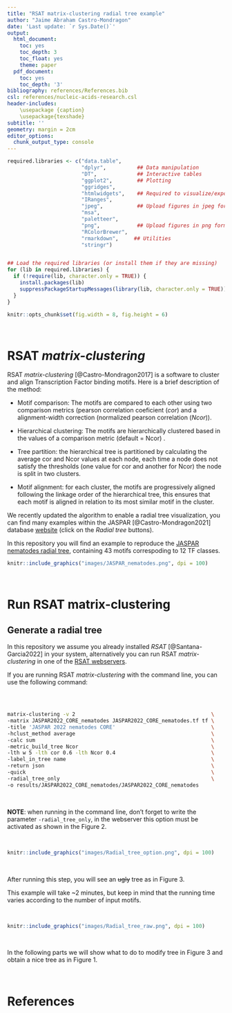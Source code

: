 ```yaml
---
title: "RSAT matrix-clustering radial tree example"
author: "Jaime Abraham Castro-Mondragon"
date: 'Last update: `r Sys.Date()`'
output:
  html_document:
    toc: yes
    toc_depth: 3
    toc_float: yes
    theme: paper
  pdf_document:
    toc: yes
    toc_depth: '3'
bibliography: references/References.bib
csl: references/nucleic-acids-research.csl
header-includes: 
    \usepackage {caption}
    \usepackage{texshade}
subtitle: ''
geometry: margin = 2cm
editor_options:
  chunk_output_type: console
---
```


```r
required.libraries <- c("data.table",
                        "dplyr",          ## Data manipulation
                        "DT",             ## Interactive tables
                        "ggplot2",        ## Plotting
                        "ggridges",
                        "htmlwidgets",    ## Required to visualize/export interactive ggplots
                        "IRanges",
                        "jpeg",           ## Upload figures in jpeg format
                        "msa",
                        "paletteer",
                        "png",            ## Upload figures in png format
                        "RColorBrewer",
                        "rmarkdown",     ## Utilities
                        "stringr")


## Load the required libraries (or install them if they are missing)
for (lib in required.libraries) {
  if (!require(lib, character.only = TRUE)) {
    install.packages(lib)
    suppressPackageStartupMessages(library(lib, character.only = TRUE))
  }
}

knitr::opts_chunk$set(fig.width = 8, fig.height = 6) 
```

$~$
$~$

# RSAT *matrix-clustering*

RSAT *matrix-clustering* [@Castro-Mondragon2017] is a software to cluster and align
Transcription Factor binding motifs. Here is a brief description of the method:

- Motif comparison: The motifs are compared to each other using two comparison 
metrics (pearson correlation coeficient (*cor*) and a alignment-width correction
(normalized pearson correlation (*Ncor*)).

- Hierarchical clustering: The motifs are hierarchically clustered based in the
values of a comparison metric (default = Ncor) .

- Tree partition: the hierarchical tree is partitioned by calculating the average
cor and Ncor values at each node, each time a node does not satisfy the thresholds
(one value for cor and another for Ncor) the node is split in two clusters.

- Motif alignment: for each cluster, the motifs are progressively aligned following
the linkage order of the hierarchical tree, this ensures that each motif is aligned
in relation to its most similar motif in the cluster.

We recently updated the algorithm to enable a radial tree visualization, you can
find many examples within the JASPAR [@Castro-Mondragon2021] database [website](https://jaspar.genereg.net/matrix-clusters/) (click on the *Radial tree* buttons).

In this repository you will find an example to reproduce the [JASPAR nematodes radial tree](https://jaspar.genereg.net/matrix-clusters/nematodes/), containing 43 motifs correspoding to 12 TF classes.

```r

knitr::include_graphics("images/JASPAR_nematodes.png", dpi = 100)
```


$~$
$~$

# Run RSAT matrix-clustering

## Generate a radial tree

In this repository we assume you already installed *RSAT* [@Santana-Garcia2022] in
your system, alternatively you can run RSAT *matrix-clustering* in one of the
[RSAT webservers](http://rsat.eu/).


If you are running RSAT *matrix-clustering* with the command line, you can use the
following command:

$~$

```bash

matrix-clustering -v 2                                            \
-matrix JASPAR2022_CORE_nematodes JASPAR2022_CORE_nematodes.tf tf \
-title 'JASPAR 2022 nematodes CORE'                               \
-hclust_method average                                            \
-calc sum                                                         \
-metric_build_tree Ncor                                           \
-lth w 5 -lth cor 0.6 -lth Ncor 0.4                               \
-label_in_tree name                                               \
-return json                                                      \
-quick                                                            \
-radial_tree_only                                                 \
-o results/JASPAR2022_CORE_nematodes/JASPAR2022_CORE_nematodes

```
$~$

**NOTE**: when running in the command line, don't forget to write the parameter
`-radial_tree_only`, in the webserver this option must be activated as shown in 
the Figure 2.

$~$

```r

knitr::include_graphics("images/Radial_tree_option.png", dpi = 100)
```

$~$
$~$

After running this step, you will see an ~~ugly~~ tree as in Figure 3.

This example will take ~2 minutes, but keep in mind that the running time varies
according to the number of input motifs.

$~$

```r

knitr::include_graphics("images/Radial_tree_raw.png", dpi = 100)
```

$~$

In the following parts we will show what to do to modify tree in Figure 3 and 
obtain a nice tree as in Figure 1.

$~$
$~$

# References
